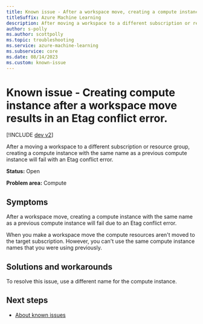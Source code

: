 ```yaml
---
title: Known issue - After a workspace move, creating a compute instance with the same name as a previous compute instance will fail
titleSuffix: Azure Machine Learning
description: After moving a workspace to a different subscription or resource group, creating a compute instance with the same name as a previous compute instance will fail with an Etag conflict error.
author: s-polly
ms.author: scottpolly
ms.topic: troubleshooting  
ms.service: azure-machine-learning
ms.subservice: core
ms.date: 08/14/2023
ms.custom: known-issue
---
```


# Known issue  - Creating compute instance after a workspace move results in an Etag conflict error.

[!INCLUDE [dev v2](../includes/machine-learning-dev-v2.md)]

After a moving a workspace to a different subscription or resource group, creating a compute instance with the same name as a previous compute instance will fail with an Etag conflict error.


**Status:** Open

**Problem area:** Compute

## Symptoms

After a workspace move, creating a compute instance with the same name as a previous compute instance will fail due to an Etag conflict error.

When you make a workspace move the compute resources aren't moved to the target subscription. However, you can't use the same compute instance names that you were using previously. 


## Solutions and workarounds

To resolve this issue, use a different name for the compute instance.

## Next steps

- [About known issues](azure-machine-learning-known-issues.md)
